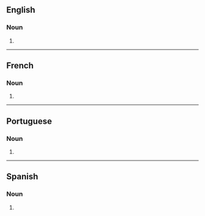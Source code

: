 {{also|pomélos}}

==English==

===Noun===
{{head|en|noun form}}

# {{plural of|en|pomelo}}

----

==French==

===Noun===
{{head|fr|noun plural form}}

# {{plural of|fr|pomelo}}

----

==Portuguese==

===Noun===
{{head|pt|noun plural form}}

# {{plural of|pt|pomelo}}

----

==Spanish==

===Noun===
{{head|es|noun plural form}}

# {{plural of|es|pomelo}}